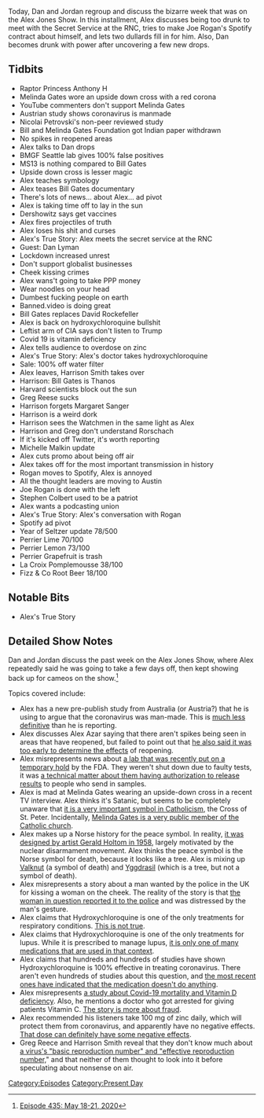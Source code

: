 {{DEFAULTSORT:
    #_EPISODE_0435:May 18-21, 2020
}}{{Episode
    | title             = May 18-21, 2020
    | caption           = [https://knowledgefight.libsyn.com/435-may-18-21-2020 Listen to this episode on Libsyn]
    | episodeNumber     = 435
    | length            = 02:03:22
    | airDate           = May 22, 2020
    | coverageStartDate = May 18, 2020
    | coverageEndDate   = May 21, 2020
    | episodeType       = [[:Category:Present Day|Present Day]]
    | appearance        = [[Melinda Gates]], [[Nicolai Petrovski]], [[Bill Gates]], [[Alan Dershowitz]], [[Dan Lyman]], [[David Rockefeller]], [[Harrison Smith]], [[Greg Reese]], [[Margaret Sanger]], [[Michelle Malkin]], [[Joe Rogan]], [[Stephen Colbert]]
    | beverage          = Perrier Lime; Perrier Lemon; Perrier Grapefruit; La Croix Pamplemousse; Fizz & Co Root Beer
    | oocDrop           = You're not sticking your metal penis in me!
    | previousEpisode   = [[434: Bill Cooper Covers OKC Part 1]]
    | nextEpisode       = [[436: May 22, 2020]]
}}

{{Stub}}

Today, Dan and Jordan regroup and discuss the bizarre week that was on the Alex Jones Show.  In this installment, Alex discusses being too drunk to meet with the Secret Service at the RNC, tries to make Joe Rogan's Spotify contract about himself, and lets two dullards fill in for him. Also, Dan becomes drunk with power after uncovering a few new drops.

==Tidbits==

*Raptor Princess Anthony H
*Melinda Gates wore an upside down cross with a red corona
*YouTube commenters don't support Melinda Gates
*Austrian study shows coronavirus is manmade
*Nicolai Petrovski's non-peer reviewed study
*Bill and Melinda Gates Foundation got Indian paper withdrawn
*No spikes in reopened areas
*Alex talks to Dan drops
*BMGF Seattle lab gives 100% false positives
*MS13 is nothing compared to Bill Gates
*Upside down cross is lesser magic
*Alex teaches symbology
*Alex teases Bill Gates documentary
*There's lots of news... about Alex... ad pivot
*Alex is taking time off to lay in the sun
*Dershowitz says get vaccines
*Alex fires projectiles of truth
*Alex loses his shit and curses
*Alex's True Story: Alex meets the secret service at the RNC
*Guest: Dan Lyman
*Lockdown increased unrest
*Don't support globalist businesses
*Cheek kissing crimes
*Alex wans't going to take PPP money
*Wear noodles on your head
*Dumbest fucking people on earth
*Banned.video is doing great
*Bill Gates replaces David Rockefeller
*Alex is back on hydroxychloroquine bullshit
*Leftist arm of CIA says don't listen to Trump
*Covid 19 is vitamin deficiency
*Alex tells audience to overdose on zinc
*Alex's True Story: Alex's doctor takes hydroxychloroquine
*Sale: 100% off water filter
*Alex leaves, Harrison Smith takes over
*Harrison: Bill Gates is Thanos
*Harvard scientists block out the sun
*Greg Reese sucks
*Harrison forgets Margaret Sanger
*Harrison is a weird dork
*Harrison sees the Watchmen in the same light as Alex
*Harrison and Greg don't understand Rorschach
*If it's kicked off Twitter, it's worth reporting
*Michelle Malkin update
*Alex cuts promo about being off air
*Alex takes off for the most important transmission in history
*Rogan moves to Spotify, Alex is annoyed
*All the thought leaders are moving to Austin
*Joe Rogan is done with the left
*Stephen Colbert used to be a patriot
*Alex wants a podcasting union
*Alex's True Story: Alex's conversation with Rogan
*Spotify ad pivot
*Year of Seltzer update 78/500
*Perrier Lime 70/100
*Perrier Lemon 73/100
*Perrier Grapefruit is trash
*La Croix Pomplemousse 38/100
*Fizz & Co Root Beer 18/100

==Notable Bits==

*Alex's True Story

==Detailed Show Notes==

Dan and Jordan discuss the past week on the Alex Jones Show, where Alex repeatedly said he was going to take a few days off, then kept showing back up for cameos on the show.<ref>[https://knowledgefight.com/research/2020/5/21/episode-435-may-18-21-2020 Episode 435: May 18-21, 2020]</ref>

Topics covered include:

*Alex has a new pre-publish study from Australia (or Austria?) that he is using to argue that the coronavirus was man-made. This is [https://www.theweek.in/news/world/2020/05/19/novel-coronavirus-is-human-made-says-australia-study.html much less definitive] than he is reporting.
*Alex discusses Alex Azar saying that there aren't spikes being seen in areas that have reopened, but failed to point out that [https://www.reuters.com/article/us-health-coronavirus-usa/no-spike-in-coronavirus-in-places-reopening-u-s-health-secretary-says-idUSKBN22T0HN he also said it was too early to determine the effects] of reopening.
*Alex misrepresents news about [https://www.kiro7.com/news/local/fda-halts-covid-19-in-home-test-kits-seattle/6ECNJ3HJYJFLJG6JCFBXW4ABHY/ a lab that was recently put on a temporary hold] by the FDA. They weren't shut down due to faulty tests, it was [https://www.geekwire.com/2020/coronavirus-tracking-project-backed-bill-gates-gets-put-hold-due-fda-concerns/ a technical matter about them having authorization to release results] to people who send in samples.
*Alex is mad at Melinda Gates wearing an upside-down cross in a recent TV interview. Alex thinks it's Satanic, but seems to be completely unaware that [https://www.catholic.com/magazine/online-edition/the-upside-down-cross-satanic-or-symbolic it is a very important symbol in Catholicism], the Cross of St. Peter. Incidentally, [https://www.worldvision.org/gender-equality-news-stories/melinda-gates-interview Melinda Gates is a very public member of the Catholic church].
*Alex makes up a Norse history for the peace symbol. In reality, [https://theweek.com/captured/737372/origin-story-peace-sign it was designed by artist Gerald Holtom in 1958], largely motivated by the nuclear disarmament movement. Alex thinks the peace symbol is the Norse symbol for death, because it looks like a tree. Alex is mixing up [https://norse-mythology.org/symbols/ Valknut] (a symbol of death) and [https://publicdomainreview.org/collection/yggdrasil-the-sacred-ash-tree-of-norse-mythology Yggdrasil] (which is a tree, but not a symbol of death).
*Alex misrepresents a story about a man wanted by the police in the UK for kissing a woman on the cheek. The reality of the story is that [https://www.dailymail.co.uk/news/article-8326633/Police-launch-sexual-assault-appeal-lorry-driver-kisses-pensioner-woman-cheek.html the woman in question reported it to the police] and was distressed by the man's gesture.
*Alex claims that Hydroxychloroquine is one of the only treatments for respiratory conditions. [https://www.rtmagazine.com/products-treatment/pharmaceuticals/us-pharmaceuticals/pharmacological-treatment-of-respiratory-disorders/ This is not true].
*Alex claims that Hydroxychloroquine is one of the only treatments for lupus. While it is prescribed to manage lupus, [https://www.lupus.org/resources/medications-used-to-treat-lupus it is only one of many medications that are used in that context].
*Alex claims that hundreds and hundreds of studies have shown Hydroxychloroquine is 100% effective in treating coronavirus. There aren't even hundreds of studies about this question, and [https://www.cidrap.umn.edu/news-perspective/2020/05/studies-find-further-lack-covid-benefit-hydroxychloroquine the most recent ones have indicated that the medication doesn't do anything].
*Alex misrepresents [https://www.sciencedaily.com/releases/2020/05/200507121353.htm a study about Covid-19 mortality and Vitamin D deficiency]. Also, he mentions a doctor who got arrested for giving patients Vitamin C. [https://www.thedailybeast.com/detroit-doctor-charles-mok-charged-after-pushing-bogus-vitamin-c-infusions-as-covid-19-cure The story is more about fraud].
*Alex recommended his listeners take 100 mg of zinc daily, which will protect them from coronavirus, and apparently have no negative effects. [https://pubmed.ncbi.nlm.nih.gov/2407097/ That dose can definitely have some negative effects].
*Greg Reece and Harrison Smith reveal that they don't know much about [https://www.healthknowledge.org.uk/public-health-textbook/research-methods/1a-epidemiology/epidemic-theory a virus's "basic reproduction number" and "effective reproduction number,]" and that neither of them thought to look into it before speculating about nonsense on air.

[[Category:Episodes]]
[[Category:Present Day]]
